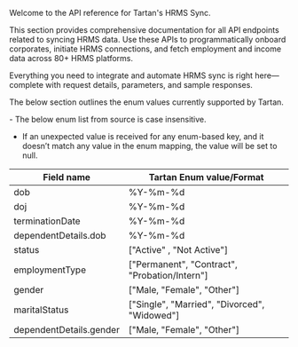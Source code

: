 Welcome to the API reference for Tartan's HRMS Sync.

This section provides comprehensive documentation for all API endpoints related to syncing HRMS data. Use these APIs to programmatically onboard corporates, initiate HRMS connections, and fetch employment and income data across 80+ HRMS platforms.

Everything you need to integrate and automate HRMS sync is right here—complete with request details, parameters, and sample responses.

The below section outlines the enum values currently supported by Tartan.

<Note> 
 - The below enum list from source is case insensitive.  

 - If an unexpected value is received for any enum-based key, and it doesn’t match any value in the enum mapping, the value will be set to null.
</Note> 



| Field name  | Tartan Enum value/Format 
| --- | --- | 
| dob | %Y-%m-%d 
| doj | %Y-%m-%d 
| terminationDate | %Y-%m-%d 
| dependentDetails.dob  |  %Y-%m-%d
| status | ["Active" , "Not Active"] 
| employmentType | ["Permanent", "Contract", "Probation/Intern"]
| gender | ["Male, "Female", "Other"]
| maritalStatus | ["Single", "Married", "Divorced", "Widowed"]
| dependentDetails.gender | ["Male, "Female", "Other"]
